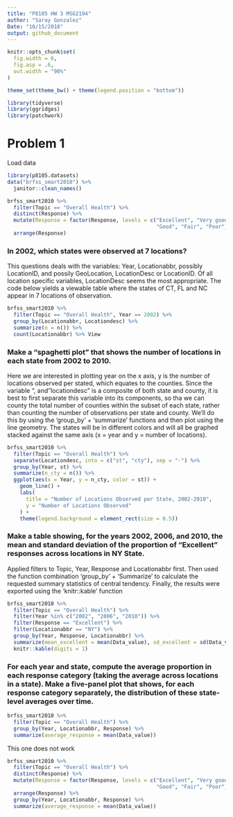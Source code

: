 ```yaml
---
title: "P8105 HW 3 MSG2194"
author: "Saray Gonzalez"
Date: "10/15/2018"
output: github_document
---
```


```r

knitr::opts_chunk$set(
  fig.width = 6,
  fig.asp = .6,
  out.width = "90%"
)

theme_set(theme_bw() + theme(legend.position = "bottom"))

library(tidyverse)
library(ggridges)
library(patchwork)
```

# Problem 1
Load data
```r
library(p8105.datasets)
data("brfss_smart2010") %>% 
  janitor::clean_names() 
```
```r
brfss_smart2010 %>% 
  filter(Topic == "Overall Health") %>% 
  distinct(Response) %>% 
  mutate(Response = factor(Response, levels = c("Excellent", "Very good", 
                                                "Good", "Fair", "Poor"))) %>%
  arrange(Response)
```
### In 2002, which states were observed at 7 locations?
This questions deals with the variables: Year, Locationabbr, possibly LocationID, and possily GeoLocation, LocationDesc or LocationID. Of all location specific variables, LocationDesc seems the most appropriate. The code below yields a viewable table where the states of CT, FL and NC appear in 7 locations of observation. 
```r
brfss_smart2010 %>%  
  filter(Topic == "Overall Health", Year == 2002) %>% 
  group_by(Locationabbr, Locationdesc) %>% 
  summarize(n = n()) %>% 
  count(Locationabbr) %>% View
```
### Make a “spaghetti plot” that shows the number of locations in each state from 2002 to 2010.

Here we are interested in plotting year on the x axis, y is the number of locations observed per stated, which equates to the counties. Since the variable ", and "locationdesc" is a composite of both state and county, it is best to first separate this variable into its components, so tha we can county the total number of counties within the subset of each state, rather than counting the number of observations per state and county. We'll do this by using the 'group_by' + 'summarize' functions and then plot using the line geometry. The states will be in different colors and will all be graphed stacked against the same axis (x = year and y = number of locations).

```r
brfss_smart2010 %>%  
  filter(Topic == "Overall Health") %>% 
  separate(Locationdesc, into = c("st", "cty"), sep = "-") %>% 
  group_by(Year, st) %>% 
  summarize(n_cty = n()) %>% 
  ggplot(aes(x = Year, y = n_cty, color = st)) +
    geom_line() +
    labs(
      title = "Number of Locations Observed per State, 2002-2010",
      y = "Number of Locations Observed"
    ) +
    theme(legend.background = element_rect(size = 0.5))
```
### Make a table showing, for the years 2002, 2006, and 2010, the mean and standard deviation of the proportion of “Excellent” responses across locations in NY State.

Applied filters to Topic, Year, Response and Locationabbr first. Then used the function combination 'group_by' + 'Summarize' to calculate the requested summary statistics of central tendency. Finally, the results were exported using the 'knitr::kable' function
```r
brfss_smart2010 %>% 
  filter(Topic == "Overall Health") %>% 
  filter(Year %in% c("2002", "2006", "2010")) %>% 
  filter(Response == "Excellent") %>% 
  filter(Locationabbr == "NY") %>% 
  group_by(Year, Response, Locationabbr) %>% 
  summarize(mean_excellent = mean(Data_value), sd_excellent = sd(Data_value)) %>% 
  knitr::kable(digits = 1)
```
###     For each year and state, compute the average proportion in each response category (taking the average across locations in a state). Make a five-panel plot that shows, for each response category separately, the distribution of these state-level averages over time.

```r
brfss_smart2010 %>% 
  filter(Topic == "Overall Health") %>% 
  group_by(Year, Locationabbr, Response) %>% 
  summarize(average_response = mean(Data_value))
```

This one does not work
```r
brfss_smart2010 %>% 
  filter(Topic == "Overall Health") %>% 
  distinct(Response) %>% 
  mutate(Response = factor(Response, levels = c("Excellent", "Very good", 
                                                "Good", "Fair", "Poor"))) %>%
  arrange(Response) %>% 
  group_by(Year, Locationabbr, Response) %>% 
  summarize(average_response = mean(Data_value))
```






